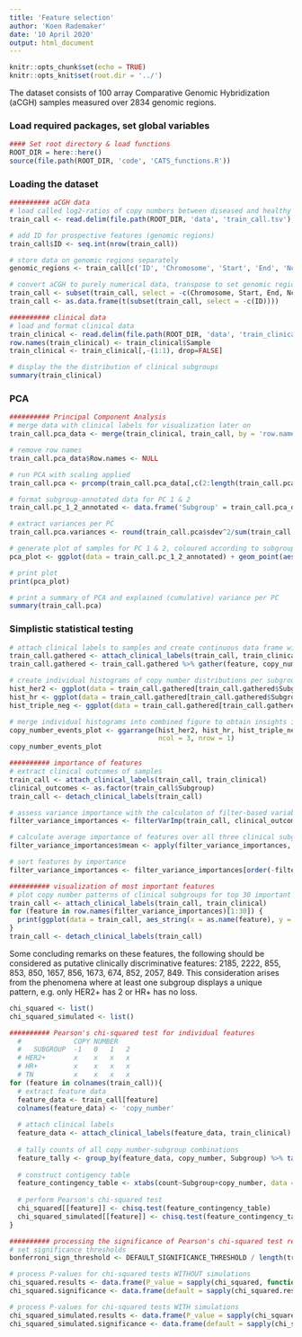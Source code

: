 ```yaml
---
title: 'Feature selection'
author: 'Koen Rademaker'
date: '10 April 2020'
output: html_document
---
```


```r
knitr::opts_chunk$set(echo = TRUE)
knitr::opts_knit$set(root.dir = '../')
```

The dataset consists of 100 array Comparative Genomic Hybridization (aCGH) samples measured over 2834 genomic regions.

### Load required packages, set global variables
```r
#### Set root directory & load functions
ROOT_DIR = here::here()
source(file.path(ROOT_DIR, 'code', 'CATS_functions.R'))
```

### Loading the dataset
```r
########## aCGH data
# load called log2-ratios of copy numbers between diseased and healthy tissues
train_call <- read.delim(file.path(ROOT_DIR, 'data', 'train_call.tsv'), header = TRUE, sep = '\t')

# add ID for prospective features (genomic regions)
train_call$ID <- seq.int(nrow(train_call))

# store data on genomic regions separately
genomic_regions <- train_call[c('ID', 'Chromosome', 'Start', 'End', 'Nclone')]

# convert aCGH to purely numerical data, transpose to set genomic regions as features
train_call <- subset(train_call, select = -c(Chromosome, Start, End, Nclone))
train_call <- as.data.frame(t(subset(train_call, select = -c(ID))))

########## clinical data
# load and format clinical data
train_clinical <- read.delim(file.path(ROOT_DIR, 'data', 'train_clinical.tsv'), header = TRUE, sep = '\t')
row.names(train_clinical) <- train_clinical$Sample
train_clinical <- train_clinical[,-(1:1), drop=FALSE]

# display the the distribution of clinical subgroups
summary(train_clinical)
```


### PCA
```r
########## Principal Component Analysis
# merge data with clinical labels for visualization later on
train_call.pca_data <- merge(train_clinical, train_call, by = 'row.names')

# remove row names
train_call.pca_data$Row.names <- NULL

# run PCA with scaling applied
train_call.pca <- prcomp(train_call.pca_data[,c(2:length(train_call.pca_data))], scale. = TRUE)

# format subgroup-annotated data for PC 1 & 2
train_call.pc_1_2_annotated <- data.frame('Subgroup' = train_call.pca_data$Subgroup, train_call.pca$x[, 1:2])

# extract variances per PC
train_call.pca.variances <- round(train_call.pca$sdev^2/sum(train_call.pca$sdev^2) * 100, digits = 2)

# generate plot of samples for PC 1 & 2, coloured according to subgroup
pca_plot <- ggplot(data = train_call.pc_1_2_annotated) + geom_point(aes(x = PC1, y = PC2, col = Subgroup)) + labs(x = paste('PC1 (', train_call.pca.variances[1], '%)', sep=''), y = paste('PC2 (', train_call.pca.variances[2], '%)', sep = '')) + theme_minimal()

# print plot
print(pca_plot)

# print a summary of PCA and explained (cumulative) variance per PC
summary(train_call.pca)
```


### Simplistic statistical testing
```r
# attach clinical labels to samples and create continuous data frame with copy numbers
train_call.gathered <- attach_clinical_labels(train_call, train_clinical)
train_call.gathered <- train_call.gathered %>% gather(feature, copy_number, 1 : (length(train_call.gathered) - 1))

# create individual histograms of copy number distributions per subgroup
hist_her2 <- ggplot(data = train_call.gathered[train_call.gathered$Subgroup=='HER2+',], aes(x = copy_number)) + geom_histogram(binwidth = 0.5, fill = '#F8766D') + labs(x = 'Copy number', y = 'Count', title = 'HER2+') + ylim(0, 65000) + theme_classic()
hist_hr <- ggplot(data = train_call.gathered[train_call.gathered$Subgroup=='HR+',], aes(x = copy_number)) + geom_histogram(binwidth = 0.5, fill = '#00BA38') + labs(x = 'Copy number', y = 'Count', title = 'HR+') + ylim(0, 65000) + theme_classic()
hist_triple_neg <- ggplot(data = train_call.gathered[train_call.gathered$Subgroup=='Triple Neg',], aes(x = copy_number)) + geom_histogram(binwidth = 0.5, fill = '#619CFF') + labs(x = 'Copy number', y = 'Count', title = 'Triple negative') + ylim(0, 65000) + theme_classic()

# merge individual histograms into combined figure to obtain insights in copy number events per subgroup
copy_number_events_plot <- ggarrange(hist_her2, hist_hr, hist_triple_neg,
                                     ncol = 3, nrow = 1)
copy_number_events_plot
```

```r
########## importance of features
# extract clinical outcomes of samples
train_call <- attach_clinical_labels(train_call, train_clinical)
clinical_outcomes <- as.factor(train_call$Subgroup)
train_call <- detach_clinical_labels(train_call)

# assess variance importance with the calculaton of filter-based variable importance
filter_variance_importances <- filterVarImp(train_call, clinical_outcomes, nonpara = FALSE)

# calculate average importance of features over all three clinical subgroups
filter_variance_importances$mean <- apply(filter_variance_importances, 1, mean)

# sort features by importance
filter_variance_importances <- filter_variance_importances[order(-filter_variance_importances$mean),]

########## visualization of most important features
# plot copy number patterns of clinical subgroups for top 30 important features
train_call <- attach_clinical_labels(train_call, train_clinical)
for (feature in row.names(filter_variance_importances)[1:30]) {
  print(ggplot(data = train_call, aes_string(x = as.name(feature), y = 'Subgroup', colour = 'Subgroup')) + geom_point() + labs(x = paste('Feature', feature), y = 'Clinical subgroup') + theme_classic())
}
train_call <- detach_clinical_labels(train_call)
```

Some concluding remarks on these features, the following should be considered as putative clinically discriminative features: 2185, 2222, 855, 853, 850, 1657, 856, 1673, 674, 852, 2057, 849. This consideration arises from the phenomena where at least one subgroup displays a unique pattern, e.g. only HER2+ has 2 or HR+ has no loss.

```r
chi_squared <- list()
chi_squared_simulated <- list()

########## Pearson's chi-squared test for individual features
  #             COPY NUMBER
  #   SUBGROUP  -1   0   1   2
  # HER2+       x    x   x   x  
  # HR+         x    x   x   x
  # TN          x    x   x   x
for (feature in colnames(train_call)){
  # extract feature data
  feature_data <- train_call[feature]
  colnames(feature_data) <- 'copy_number'
  
  # attach clinical labels
  feature_data <- attach_clinical_labels(feature_data, train_clinical)
  
  # tally counts of all copy number-subgroup combinations
  feature_tally <- group_by(feature_data, copy_number, Subgroup) %>% tally(name = 'count')
  
  # construct contigency table
  feature_contingency_table <- xtabs(count~Subgroup+copy_number, data = feature_tally)
  
  # perform Pearson's chi-squared test
  chi_squared[[feature]] <- chisq.test(feature_contingency_table)
  chi_squared_simulated[[feature]] <- chisq.test(feature_contingency_table, simulate.p.value = TRUE)
}

########## processing the significance of Pearson's chi-squared test results
# set significance thresholds
bonferroni_sign_threshold <- DEFAULT_SIGNIFICANCE_THRESHOLD / length(train_call)

# process P-values for chi-squared tests WITHOUT simulations
chi_squared.results <- data.frame(P_value = sapply(chi_squared, function(x) x$p.value), P_value_bonferroni = sapply(chi_squared, function(x) x$p.value / length(train_call)))
chi_squared.significance <- data.frame(default = sapply(chi_squared.results$P_value, function(x) x < DEFAULT_SIGNIFICANCE_THRESHOLD), bonferroni = sapply(chi_squared.results$P_value_bonferroni, function(x) x < bonferroni_sign_threshold))

# process P-values for chi-squared tests WITH simulations
chi_squared_simulated.results <- data.frame(P_value = sapply(chi_squared_simulated, function(x) x$p.value), P_value_bonferroni = sapply(chi_squared_simulated, function(x) x$p.value / length(train_call)))
chi_squared_simulated.significance <- data.frame(default = sapply(chi_squared_simulated.results$P_value, function(x) x < DEFAULT_SIGNIFICANCE_THRESHOLD), bonferroni = sapply(chi_squared_simulated.results$P_value_bonferroni, function(x) x < bonferroni_sign_threshold))
```
